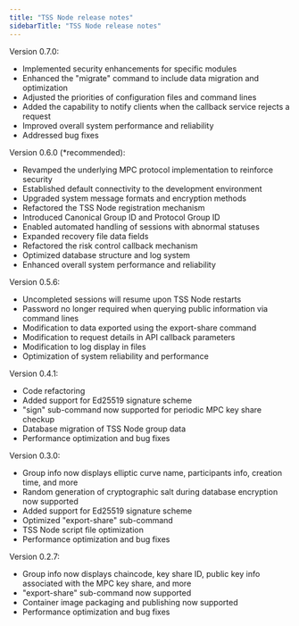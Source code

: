```yaml
---
title: "TSS Node release notes"
sidebarTitle: "TSS Node release notes"
---
```


Version 0.7.0:

- Implemented security enhancements for specific modules
- Enhanced the "migrate" command to include data migration and optimization
- Adjusted the priorities of configuration files and command lines
- Added the capability to notify clients when the callback service rejects a request
- Improved overall system performance and reliability
- Addressed bug fixes

Version 0.6.0 (*recommended):

- Revamped the underlying MPC protocol implementation to reinforce security
- Established default connectivity to the development environment
- Upgraded system message formats and encryption methods
- Refactored the TSS Node registration mechanism
- Introduced Canonical Group ID and Protocol Group ID
- Enabled automated handling of sessions with abnormal statuses
- Expanded recovery file data fields
- Refactored the risk control callback mechanism
- Optimized database structure and log system
- Enhanced overall system performance and reliability

Version 0.5.6:

- Uncompleted sessions will resume upon TSS Node restarts
- Password no longer required when querying public information via command lines
- Modification to data exported using the export-share command
- Modification to request details in API callback parameters
- Modification to log display in files
- Optimization of system reliability and performance

Version 0.4.1:

- Code refactoring
- Added support for Ed25519 signature scheme
- "sign" sub-command now supported for periodic MPC key share checkup
- Database migration of TSS Node group data
- Performance optimization and bug fixes

Version 0.3.0:

- Group info now displays elliptic curve name, participants info, creation time, and more
- Random generation of cryptographic salt during database encryption now supported
- Added support for Ed25519 signature scheme
- Optimized "export-share" sub-command 
- TSS Node script file optimization
- Performance optimization and bug fixes

Version 0.2.7:

- Group info now displays chaincode, key share ID, public key info associated with the MPC key share, and more
- "export-share" sub-command now supported 
- Container image packaging and publishing now supported
- Performance optimization and bug fixes